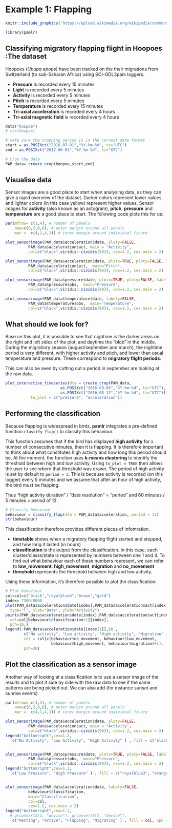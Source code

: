 # Example 1: Flapping {#flapping}

```r
knitr::include_graphics('https://upload.wikimedia.org/wikipedia/commons/e/e3/Upupa_epops_-Lanzarote%2C_Canary_Islands%2C_Spain-8.jpg')

```



```r
library(pamlr)
```

## Classifying migratory flapping flight in Hoopoes :The dataset

Hoopoes (*Upupa epops*) have been tracked on the their migrations from Switzerland (to sub-Saharan Africa) using SOI-GDL3pam loggers. 

* **Pressure** is recorded every 15 minutes
* **Light** is recorded every 5 minutes
* **Activity** is recorded every 5 minutes
* **Pitch** is recorded every 5 minutes
* **Temperature** is recorded every 15 minutes
* **Tri-axial acceleration** is recorded every 4 hours
* **Tri-axial magnetic field** is recorded every 4 hours

```r
data("hoopoe")
# str(hoopoe)

# make sure the cropping period is in the correct date format
start = as.POSIXct("2016-07-01","%Y-%m-%d", tz="UTC")
end = as.POSIXct("2017-06-01","%Y-%m-%d", tz="UTC")

# Crop the data
PAM_data= create_crop(hoopoe,start,end)
```

## Visualise data

Sensor images are a good place to start when analysing data, as they can give a rapid overview of the dataset. Darker colors represent lower values, and lighter colors (in this case yellow) represent higher values. Sensor images for **activity** (also known as an actogram), **pitch**, **pressure** and **temperature** are a good place to start. The following code plots this for us:

```r
par(mfrow= c(1,4), # number of panels
    oma=c(0,2,0,6), # outer margin around all panels
    mar =  c(4,1,4,1)) # inner margin around individual fivure

plot_sensorimage(PAM_data$acceleration$date, ploty=FALSE,
          PAM_data$acceleration$act, main = "Activity",
          col=c("black",viridis::cividis(90)), cex=1.2, cex.main = 2)

plot_sensorimage(PAM_data$acceleration$date, plotx=TRUE, ploty=FALSE, labely=FALSE,
          PAM_data$acceleration$pit,  main="Pitch",
          col=c("black",viridis::cividis(90)), cex=1.2, cex.main = 2)

plot_sensorimage(PAM_data$pressure$date, plotx=TRUE, ploty=FALSE, labely=FALSE,
          PAM_data$pressure$obs,  main="Pressure",
          col=c("black",viridis::cividis(90)), cex=1.2, cex.main = 2)

plot_sensorimage(PAM_data$temperature$date, labely=FALSE,
          PAM_data$temperature$obs,  main="Temperature",
          col=c("black",viridis::cividis(90)), cex=1.2, cex.main = 2)
```

## What should we look for?

Base on this plot, it is possible to see that nightime is the darker areas on the right and left sides of the plot, and daytime the "blob" in the middle. During the migratiory season (august/september and march), the nightime period is very different, with higher activity and pitch, and lower than usual temperature and pressure. These correspond to **migratory flight periods**.

This can also be seen by cutting out a period in september are looking at the raw data.


```r
plot_interactive_timeseries(dta = create_crop(PAM_data, 
                        as.POSIXct("2016-08-05","%Y-%m-%d", tz="UTC"),
                        as.POSIXct("2016-08-12","%Y-%m-%d", tz="UTC")), 
           to_plot = c("pressure", "acceleration")) 
```

## Performing the classification

Because flapping is widespread in birds, **pamlr** integrates a pre-defined function `classify_flap()` to classify this behaviour.

This function assumes that if the bird has displayed **high activity** for x number of consecutive minutes, then it is flapping. It is therefore important to think about what constitutes high activity and how long this period should be. At the moment, the function uses **k-means clustering** to identify the threshold between high and low activity. Using `to_plot = TRUE` then allows the user to see where that threshold was drawn. The period of high activity is set by default to `period = 3`. This is because activity is recorded (on this logger) every 5 minutes and we assume that after an hour of high activity, the bird must be flapping. 

Thus "high activity duration" / "data resolution" = "period" and 60 minutes / 5 minutes = period of 12.

```r
# Classify behaviour
behaviour = classify_flap(dta = PAM_data$acceleration, period = 12)
str(behaviour)
```

This classification therefore provides different pieces of infomration.

* **timetable** shows when a migratory flapping flight started and stopped, and how long it lasted (in hours)
* **classification** is the output from the classification. In this case, each cluster/classs/state is represented by numbers between one 1 and 4. To find out what behaviour each of these numbers represent, we can refer to **low_movement**, **high_movement**, **migration** and **no_movement** 
* **threshold** represents the threshold between high and low activity.

Using these information, it's therefore possible to plot the classification:


```r

# Plot behaviour
col=col=c("black","royalblue4","brown","gold")
index= 7300:8000
plot(PAM_data$acceleration$date[index],PAM_data$acceleration$act[index],
  type="l", xlab="Date", ylab="Activity")
points(PAM_data$acceleration$date[index],PAM_data$acceleration$act[index],
  col=col[behaviour$classification+1][index], 
  pch=16,)
legend( PAM_data$acceleration$date[index[1]],60 , 
        c("No activity", "Low activity", "High activity", "Migration" ) ,
        col = col[c(behaviour$no_movement, behaviour$low_movement,
                    behaviour$high_movement, behaviour$migration)+1],
        pch=20)
```


## Plot the classification as a sensor image

Another way of looking at a classification is to use a sensor image of the results and to plot it side by side with the raw data to see if the same patterns are being picked out. We can also add (for instance sunset and sunrise events)

```r
par(mfrow= c(1,3), # number of panels
    oma=c(0,2,0,6), # outer margin around all panels
    mar =  c(4,1,4,1)) # inner margin around individual fivure

plot_sensorimage(PAM_data$acceleration$date, ploty=FALSE,
          PAM_data$acceleration$act, main = "Activity",
          col=c("black",viridis::cividis(90)), cex=1.2, cex.main = 2)
legend("bottomright",cex=1.2,
   c("No Activity", "Low Activity", "High Activity" ) , fill = c("black","royalblue3", "orange"), xpd = NA)


plot_sensorimage(PAM_data$pressure$date, plotx=TRUE, ploty=FALSE, labely=FALSE,
          PAM_data$pressure$obs,  main="Pressure",
          col=c("black",viridis::cividis(90)), cex=1.2, cex.main = 2)
legend("bottomright",cex=1.2,
   c("Low Pressure", "High Pressure" ) , fill = c("royalblue3", "orange"), xpd = NA)


plot_sensorimage(PAM_data$acceleration$date, labely=FALSE,
          behaviour$classification, 
          main="Classification",
          col=col,
          cex=1.2, cex.main = 2)
legend("bottomright",cex=1.2,
  # grconvertX(1, "device"), grconvertY(1, "device"),
   c("Resting", "Active", "Flapping", "Migrating" ) , fill = col, xpd = NA)


```

